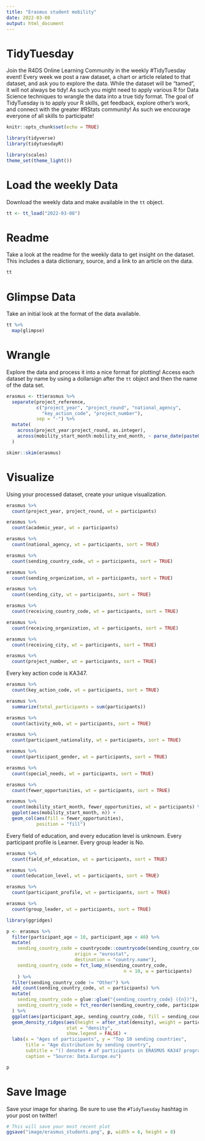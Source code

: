 ```yaml
---
title: "Erasmus student mobility"
date: 2022-03-08
output: html_document
---
```


# TidyTuesday

Join the R4DS Online Learning Community in the weekly #TidyTuesday event!
Every week we post a raw dataset, a chart or article related to that dataset, and ask you to explore the data.
While the dataset will be “tamed”, it will not always be tidy! As such you might need to apply various R for Data Science techniques to wrangle the data into a true tidy format.
The goal of TidyTuesday is to apply your R skills, get feedback, explore other’s work, and connect with the greater #RStats community!
As such we encourage everyone of all skills to participate!

```r

knitr::opts_chunk$set(echo = TRUE)

library(tidyverse)
library(tidytuesdayR)

library(scales)
theme_set(theme_light())

```

# Load the weekly Data

Download the weekly data and make available in the `tt` object.

```r

tt <- tt_load("2022-03-08")

```


# Readme

Take a look at the readme for the weekly data to get insight on the dataset.
This includes a data dictionary, source, and a link to an article on the data.

```r

tt

```


# Glimpse Data

Take an initial look at the format of the data available.

```r

tt %>% 
  map(glimpse)

```

# Wrangle

Explore the data and process it into a nice format for plotting! Access each dataset by name by using a dollarsign after the `tt` object and then the name of the data set.

```r

erasmus <- tt$erasmus %>% 
  separate(project_reference,
           c("project_year", "project_round", "national_agency",
             "key_action_code", "project_number"),
           sep = "-") %>% 
  mutate(
    across(project_year:project_round, as.integer),
    across(mobility_start_month:mobility_end_month, ~ parse_date(paste0(.x, "-01")))
  )

skimr::skim(erasmus)

```


# Visualize

Using your processed dataset, create your unique visualization.

```r

erasmus %>% 
  count(project_year, project_round, wt = participants)

erasmus %>% 
  count(academic_year, wt = participants)

erasmus %>% 
  count(national_agency, wt = participants, sort = TRUE)

erasmus %>% 
  count(sending_country_code, wt = participants, sort = TRUE)

erasmus %>% 
  count(sending_organization, wt = participants, sort = TRUE)

erasmus %>% 
  count(sending_city, wt = participants, sort = TRUE)

erasmus %>% 
  count(receiving_country_code, wt = participants, sort = TRUE)

erasmus %>% 
  count(receiving_organization, wt = participants, sort = TRUE)

erasmus %>% 
  count(receiving_city, wt = participants, sort = TRUE)

erasmus %>% 
  count(project_number, wt = participants, sort = TRUE)

```

Every key action code is KA347.

```r
erasmus %>% 
  count(key_action_code, wt = participants, sort = TRUE)

erasmus %>% 
  summarize(total_participants = sum(participants))
```

```r
erasmus %>% 
  count(activity_mob, wt = participants, sort = TRUE)

erasmus %>% 
  count(participant_nationality, wt = participants, sort = TRUE)

erasmus %>% 
  count(participant_gender, wt = participants, sort = TRUE)

erasmus %>% 
  count(special_needs, wt = participants, sort = TRUE)

erasmus %>% 
  count(fewer_opportunities, wt = participants, sort = TRUE)

erasmus %>% 
  count(mobility_start_month, fewer_opportunities, wt = participants) %>% 
  ggplot(aes(mobility_start_month, n)) +
  geom_col(aes(fill = fewer_opportunities),
           position = "fill")

```

Every field of education, and every education level is unknown.
Every participant profile is Learner.
Every group leader is No.

```r
erasmus %>% 
  count(field_of_education, wt = participants, sort = TRUE)

erasmus %>% 
  count(education_level, wt = participants, sort = TRUE)

erasmus %>% 
  count(participant_profile, wt = participants, sort = TRUE)

erasmus %>% 
  count(group_leader, wt = participants, sort = TRUE)

```

```r
library(ggridges)

p <- erasmus %>% 
  filter(participant_age > 10, participant_age < 40) %>% 
  mutate(
    sending_country_code = countrycode::countrycode(sending_country_code,
                         origin = "eurostat",
                         destination = "country.name"),
    sending_country_code = fct_lump_n(sending_country_code,
                                           n = 10, w = participants)
    ) %>% 
  filter(sending_country_code != "Other") %>% 
  add_count(sending_country_code, wt = participants) %>% 
  mutate(
    sending_country_code = glue::glue("{sending_country_code} ({n})"),
    sending_country_code = fct_reorder(sending_country_code, participant_age)
  ) %>% 
  ggplot(aes(participant_age, sending_country_code, fill = sending_country_code)) +
  geom_density_ridges(aes(height = after_stat(density), weight = participants),
                      stat = "density",
                      show.legend = FALSE) +
  labs(x = "Ages of participants", y = "Top 10 sending countries",
       title = "Age distribution by sending country",
       subtitle = "() denotes # of participants in ERASMUS KA347 program of\nkey action 3 to support policy reform",
       caption = "Source: Data.Europe.eu")

p
```

# Save Image

Save your image for sharing. Be sure to use the `#TidyTuesday` hashtag in your post on twitter! 

```r

# This will save your most recent plot
ggsave("image/erasmus_students.png", p, width = 6, height = 8)

```
